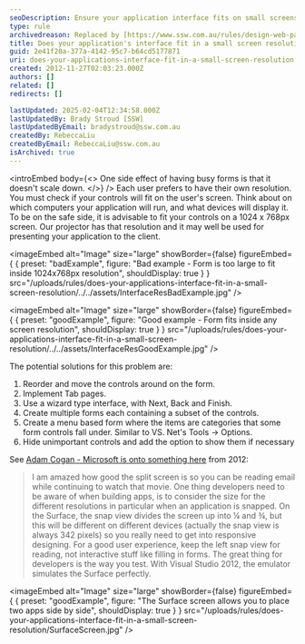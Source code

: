 ```yaml
---
seoDescription: Ensure your application interface fits on small screens by implementing responsive design principles.
type: rule
archivedreason: Replaced by [https://www.ssw.com.au/rules/design-web-pages-to-work-on-mobile-and-tablets-screens-aka-responsive-web-design](/rules/design-web-pages-to-work-on-mobile-and-tablets-screens-aka-responsive-web-design)
title: Does your application's interface fit in a small screen resolution?
guid: 2e41f20a-377a-4142-95c7-b64cd5177871
uri: does-your-applications-interface-fit-in-a-small-screen-resolution
created: 2012-11-27T02:03:23.000Z
authors: []
related: []
redirects: []

lastUpdated: 2025-02-04T12:34:58.000Z
lastUpdatedBy: Brady Stroud [SSW]
lastUpdatedByEmail: bradystroud@ssw.com.au
createdBy: RebeccaLiu
createdByEmail: RebeccaLiu@ssw.com.au
isArchived: true
---
```


<introEmbed
  body={<>
One side effect of having busy forms is that it doesn't scale down.
  </>}
/>
Each user prefers to have their own resolution. You must check if your controls will fit on the user's screen. Think about on which computers your application will run, and what devices will display it. To be on the safe side, it is advisable to fit your controls on a 1024 x 768px screen. Our projector has that resolution and it may well be used for presenting your application to the client.

<imageEmbed
  alt="Image"
  size="large"
  showBorder={false}
  figureEmbed={ {
    preset: "badExample",
    figure: "Bad example - Form is too large to fit inside 1024x768px resolution",
    shouldDisplay: true
  } }
  src="/uploads/rules/does-your-applications-interface-fit-in-a-small-screen-resolution/../../assets/InterfaceResBadExample.jpg"
/>

<imageEmbed
  alt="Image"
  size="large"
  showBorder={false}
  figureEmbed={ {
    preset: "goodExample",
    figure: "Good example - Form fits inside any screen resolution",
    shouldDisplay: true
  } }
  src="/uploads/rules/does-your-applications-interface-fit-in-a-small-screen-resolution/../../assets/InterfaceResGoodExample.jpg"
/>

The potential solutions for this problem are:

1. Reorder and move the controls around on the form.
2. Implement Tab pages.
3. Use a wizard type interface, with Next, Back and Finish.
4. Create multiple forms each containing a subset of the controls.
5. Create a menu based form where the items are categories that some form controls fall under.
Similar to VS. Net's Tools -&gt; Options.
6. Hide unimportant controls and add the option to show them if necessary

See [Adam Cogan - Microsoft is onto something here](http://www.adamcogan.com/2012/11/18/microsoft-is-onto-something-here) from 2012:

> I am amazed how good the split screen is so you can be reading email while continuing to watch that movie.
 One thing developers need to be aware of when building apps, is to consider the size for the different resolutions in particular when an application is snapped. On the Surface, the snap view divides the screen up into ¼ and ¾, but this will be different on different devices (actually the snap view is always 342 pixels) so you really need to get into responsive designing. For a good user experience, keep the left snap view for reading, not interactive stuff like filling in forms.
 The great thing for developers is the way you test. With Visual Studio 2012, the emulator simulates the Surface perfectly.

<imageEmbed
  alt="Image"
  size="large"
  showBorder={false}
  figureEmbed={ {
    preset: "goodExample",
    figure: "The Surface screen allows you to place two apps side by side",
    shouldDisplay: true
  } }
  src="/uploads/rules/does-your-applications-interface-fit-in-a-small-screen-resolution/SurfaceScreen.jpg"
/>
